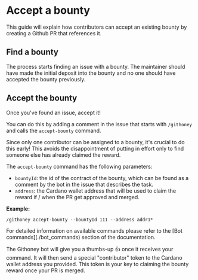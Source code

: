 
# Accept a bounty

This guide will explain how contributors can accept an existing bounty by
creating a Github PR that references it.

## Find a bounty

The process starts finding an issue with a bounty. The maintainer should have
made the initial deposit into the bounty and no one should have accepted the bounty previously.

## Accept the bounty

Once you've found an issue, accept it!

You can do this by adding a comment in the issue that starts with
`/githoney` and calls the `accept-bounty` command.

Since only one contributor can be assigned to a bounty, it's crucial to do this early! This avoids the disappointment of putting in effort only to find someone else has already claimed the reward.

The `accept-bounty` command has the following parameters:

- `bountyId`: the id of the contract of the bounty, which can be found as a
  comment by the bot in the issue that describes the task.
- `address`: the Cardano wallet address that will be used to claim the reward if
  / when the PR get approved and merged.

**Example:**

```
/githoney accept-bounty --bountyId 111 --address addr1*
```

<Callout type="info">
  For detailed information on available commands please refer to the [Bot
  commands](./bot_commands) section of the documentation.
</Callout>

The Githoney bot will give you a thumbs-up 👍 once it receives your command. It will then send a special "contributor" token to the Cardano wallet address you provided. This token is your key to claiming the bounty reward once your PR is merged.
